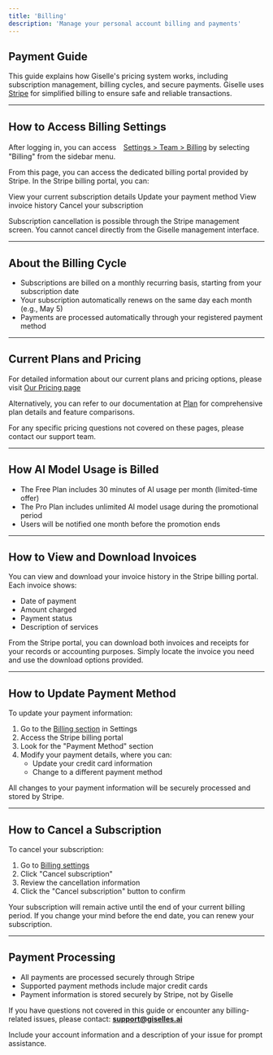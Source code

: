 ```yaml
---
title: 'Billing'
description: 'Manage your personal account billing and payments'
---
```


## Payment Guide 

This guide explains how Giselle's pricing system works, including subscription management, billing cycles, and secure payments. Giselle uses [Stripe](https://stripe.com) for simplified billing to ensure safe and reliable transactions.

---

## How to Access Billing Settings

After logging in, you can access　[Settings > Team > Billing](https://studio.giselles.ai/settings/team/billing) by selecting "Billing" from the sidebar menu. 

From this page, you can access the dedicated billing portal provided by Stripe.
In the Stripe billing portal, you can:

View your current subscription details
Update your payment method
View invoice history
Cancel your subscription

Subscription cancellation is possible through the Stripe management screen. You cannot cancel directly from the Giselle management interface.

---

## About the Billing Cycle

- Subscriptions are billed on a monthly recurring basis, starting from your subscription date
- Your subscription automatically renews on the same day each month (e.g., May 5)
- Payments are processed automatically through your registered payment method

---

## Current Plans and Pricing

For detailed information about our current plans and pricing options, please visit [Our Pricing page](https://giselles.ai/pricing)

Alternatively, you can refer to our documentation at [Plan](plan) for comprehensive plan details and feature comparisons.

For any specific pricing questions not covered on these pages, please contact our support team.

---

## How AI Model Usage is Billed

- The Free Plan includes 30 minutes of AI usage per month (limited-time offer)
- The Pro Plan includes unlimited AI model usage during the promotional period
- Users will be notified one month before the promotion ends

---

## How to View and Download Invoices

You can view and download your invoice history in the Stripe billing portal. Each invoice shows:
- Date of payment
- Amount charged
- Payment status
- Description of services

From the Stripe portal, you can download both invoices and receipts for your records or accounting purposes. Simply locate the invoice you need and use the download options provided.

---

## How to Update Payment Method

To update your payment information:
1. Go to the [Billing section](https://studio.giselles.ai/settings/team/billing) in Settings
2. Access the Stripe billing portal
3. Look for the "Payment Method" section
4. Modify your payment details, where you can:
   - Update your credit card information
   - Change to a different payment method

All changes to your payment information will be securely processed and stored by Stripe.

---

## How to Cancel a Subscription

To cancel your subscription:
1. Go to [Billing settings](https://studio.giselles.ai/settings/team/billing)
2. Click "Cancel subscription"
3. Review the cancellation information
4. Click the "Cancel subscription" button to confirm

Your subscription will remain active until the end of your current billing period. If you change your mind before the end date, you can renew your subscription.

---

## Payment Processing

- All payments are processed securely through Stripe
- Supported payment methods include major credit cards
- Payment information is stored securely by Stripe, not by Giselle


If you have questions not covered in this guide or encounter any billing-related issues, please contact: **support@giselles.ai**

Include your account information and a description of your issue for prompt assistance.
